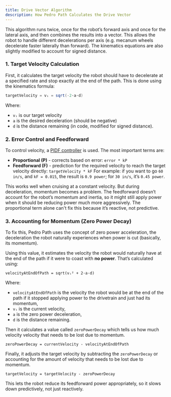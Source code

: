 ```yaml
---
title: Drive Vector Algorithm
description: How Pedro Path Calculates the Drive Vector
---
```


<Callout title="Note" type="info">
  This algorithm runs twice, once for the robot’s forward axis and once for the lateral axis, and then combines the results into a vector. This allows the robot to handle different decelerations per axis (e.g. mecanum wheels decelerate faster laterally than forward). 
  The kinematics equations are also slightly modified to account for signed distance.
</Callout>


### 1. Target Velocity Calculation

First, it calculates the target velocity the robot should have to decelerate at a specified rate and stop exactly at the end of the path. This is done using the kinematics formula:

```java
targetVelocity = vᵢ = sqrt(-2·a·d)
```

Where:
- `vᵢ` is our target velocity
- `a` is the desired deceleration (should be negative)
- `d` is the distance remaining (in code, modified for signed distance).

### 2. Error Control and Feedforward

To control velocity, a <u>PIDF controller</u> is used. The most important terms are:

- **Proportional (P)** - corrects based on error: `error * kP`
- **Feedforward (F)** - prediction for the required velocity to reach the target velocity directly: `targetVelocity * kF`
  For example: if you want to go `60 in/s`, and `kF = 0.015`, the result is `0.9 power`; for `30 in/s`, it’s `0.45 power`.

This works well when cruising at a constant velocity. But during deceleration, momentum becomes a problem. The feedforward doesn’t account for the robot’s momentum and inertia, so it might still apply power when it should be reducing power much more aggressively. The proportional term alone can't fix this because it’s reactive, not predictive.

### 3. Accounting for Momentum (Zero Power Decay)

To fix this, Pedro Path uses the concept of zero power acceleration, the deceleration the robot naturally experiences when power is cut (basically, its momentum).

Using this value, it estimates the velocity the robot would naturally have at the end of the path if it were to coast with **no power**. That’s calculated using:
```
velocityAtEndOfPath = sqrt(vᵢ² + 2·a·d)
```

Where:
- `velocityAtEndOfPath` is the velocity the robot would be at the end of the path if it stopped applying power to the drivetrain and just had its momentum,
- `vᵢ` is the current velocity,
- `a` is the zero power deceleration,
- `d` is the distance remaining.

Then it calculates a value called `zeroPowerDecay` which tells us how much velocity velocity that needs to be lost due to momentum.
```
zeroPowerDecay = currentVelocity - velocityAtEndOfPath
```

Finally, it adjusts the target velocity by subtracting the `zeroPowerDecay` or accounting for the amount of velocity that needs to be lost due to momentum.

```
targetVelocity = targetVelocity - zeroPowerDecay
```
This lets the robot reduce its feedforward power appropriately, so it slows down predictively, not just reactively.
